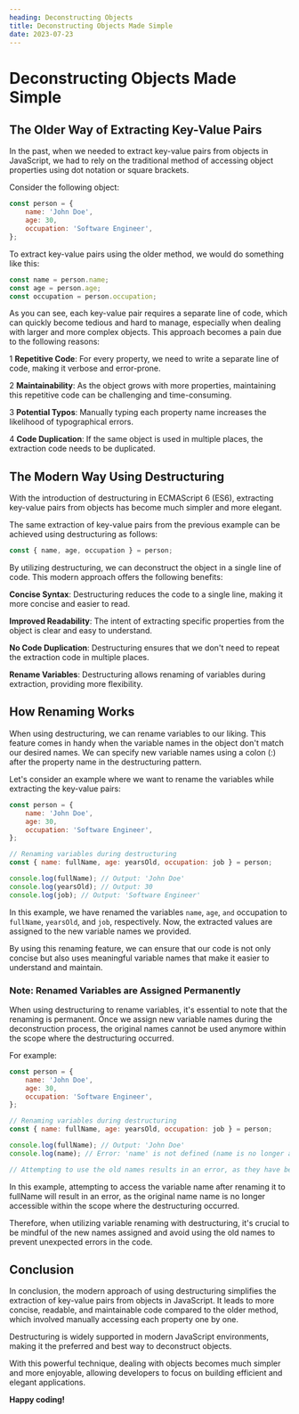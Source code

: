 ```yaml
---
heading: Deconstructing Objects
title: Deconstructing Objects Made Simple
date: 2023-07-23
---
```


# Deconstructing Objects Made Simple

## The Older Way of Extracting Key-Value Pairs

In the past, when we needed to extract key-value pairs from objects in JavaScript, we had to rely on the traditional method of accessing object properties using dot notation or square brackets.

Consider the following object:

```jsx
const person = {
	name: 'John Doe',
	age: 30,
	occupation: 'Software Engineer',
};
```

To extract key-value pairs using the older method, we would do something like this:

```jsx
const name = person.name;
const age = person.age;
const occupation = person.occupation;
```

As you can see, each key-value pair requires a separate line of code, which can quickly become tedious and hard to manage, especially when dealing with larger and more complex objects. This approach becomes a pain due to the following reasons:

1 **Repetitive Code**: For every property, we need to write a separate line of code, making it verbose and error-prone.

2 **Maintainability**: As the object grows with more properties, maintaining this repetitive code can be challenging and time-consuming.

3 **Potential Typos**: Manually typing each property name increases the likelihood of typographical errors.

4 **Code Duplication**: If the same object is used in multiple places, the extraction code needs to be duplicated.

## The Modern Way Using Destructuring

With the introduction of destructuring in ECMAScript 6 (ES6), extracting key-value pairs from objects has become much simpler and more elegant.

The same extraction of key-value pairs from the previous example can be achieved using destructuring as follows:

```jsx
const { name, age, occupation } = person;
```

By utilizing destructuring, we can deconstruct the object in a single line of code. This modern approach offers the following benefits:

**Concise Syntax**: Destructuring reduces the code to a single line, making it more concise and easier to read.

**Improved Readability**: The intent of extracting specific properties from the object is clear and easy to understand.

**No Code Duplication**: Destructuring ensures that we don't need to repeat the extraction code in multiple places.

**Rename Variables**: Destructuring allows renaming of variables during extraction, providing more flexibility.

## How Renaming Works

When using destructuring, we can rename variables to our liking. This feature comes in handy when the variable names in the object don't match our desired names. We can specify new variable names using a colon (:) after the property name in the destructuring pattern.

Let's consider an example where we want to rename the variables while extracting the key-value pairs:

```jsx
const person = {
	name: 'John Doe',
	age: 30,
	occupation: 'Software Engineer',
};

// Renaming variables during destructuring
const { name: fullName, age: yearsOld, occupation: job } = person;

console.log(fullName); // Output: 'John Doe'
console.log(yearsOld); // Output: 30
console.log(job); // Output: 'Software Engineer'
```

In this example, we have renamed the variables `name`, `age`, `and` occupation to `fullName`, `yearsOld`, and `job`, respectively. Now, the extracted values are assigned to the new variable names we provided.

By using this renaming feature, we can ensure that our code is not only concise but also uses meaningful variable names that make it easier to understand and maintain.

### Note: Renamed Variables are Assigned Permanently

When using destructuring to rename variables, it's essential to note that the renaming is permanent. Once we assign new variable names during the deconstruction process, the original names cannot be used anymore within the scope where the destructuring occurred.

For example:

```jsx
const person = {
	name: 'John Doe',
	age: 30,
	occupation: 'Software Engineer',
};

// Renaming variables during destructuring
const { name: fullName, age: yearsOld, occupation: job } = person;

console.log(fullName); // Output: 'John Doe'
console.log(name); // Error: 'name' is not defined (name is no longer accessible)

// Attempting to use the old names results in an error, as they have been renamed.
```

In this example, attempting to access the variable name after renaming it to fullName will result in an error, as the original name name is no longer accessible within the scope where the destructuring occurred.

Therefore, when utilizing variable renaming with destructuring, it's crucial to be mindful of the new names assigned and avoid using the old names to prevent unexpected errors in the code.

## Conclusion

In conclusion, the modern approach of using destructuring simplifies the extraction of key-value pairs from objects in JavaScript. It leads to more concise, readable, and maintainable code compared to the older method, which involved manually accessing each property one by one.

Destructuring is widely supported in modern JavaScript environments, making it the preferred and best way to deconstruct objects.

With this powerful technique, dealing with objects becomes much simpler and more enjoyable, allowing developers to focus on building efficient and elegant applications.

**Happy coding!**
